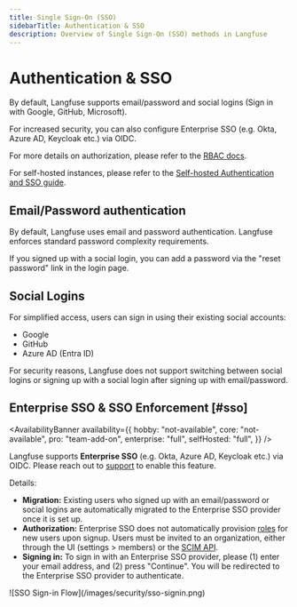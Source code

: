 ```yaml
---
title: Single Sign-On (SSO)
sidebarTitle: Authentication & SSO
description: Overview of Single Sign-On (SSO) methods in Langfuse
---
```


# Authentication & SSO

By default, Langfuse supports email/password and social logins (Sign in with Google, GitHub, Microsoft).

For increased security, you can also configure Enterprise SSO (e.g. Okta, Azure AD, Keycloak etc.) via OIDC.

<Callout type="info">

For more details on authorization, please refer to the [RBAC docs](/docs/administration/rbac).

</Callout>

<Callout type="info">

For self-hosted instances, please refer to the [Self-hosted Authentication and SSO guide](/self-hosting/security/authentication-and-sso).

</Callout>

## Email/Password authentication

By default, Langfuse uses email and password authentication. Langfuse enforces standard password complexity requirements.

If you signed up with a social login, you can add a password via the "reset password" link in the login page.

## Social Logins

For simplified access, users can sign in using their existing social accounts:

- Google
- GitHub
- Azure AD (Entra ID)

For security reasons, Langfuse does not support switching between social logins or signing up with a social login after signing up with email/password.

## Enterprise SSO & SSO Enforcement [#sso]

<AvailabilityBanner
  availability={{
    hobby: "not-available",
    core: "not-available",
    pro: "team-add-on",
    enterprise: "full",
    selfHosted: "full",
  }}
/>

Langfuse supports **Enterprise SSO** (e.g. Okta, Azure AD, Keycloak etc.) via OIDC. Please reach out to [support](/support) to enable this feature.

Details:

- **Migration:** Existing users who signed up with an email/password or social logins are automatically migrated to the Enterprise SSO provider once it is set up.
- **Authorization:** Enterprise SSO does not automatically provision [roles](/docs/administration/rbac) for new users upon signup. Users must be invited to an organization, either through the UI (settings > members) or the [SCIM API](/docs/administration/scim-and-org-api).
- **Signing in:** To sign in with an Enterprise SSO provider, please (1) enter your email address, and (2) press "Continue". You will be redirected to the Enterprise SSO provider to authenticate.

<Frame className="max-w-lg">
  ![SSO Sign-in Flow](/images/security/sso-signin.png)
</Frame>
